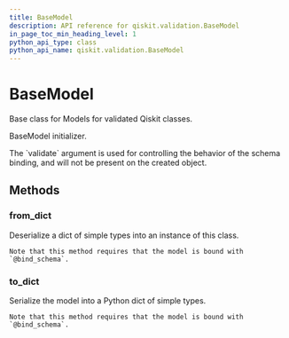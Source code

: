 ```yaml
---
title: BaseModel
description: API reference for qiskit.validation.BaseModel
in_page_toc_min_heading_level: 1
python_api_type: class
python_api_name: qiskit.validation.BaseModel
---
```


# BaseModel

<Class id="qiskit.validation.BaseModel" github="https://github.com/qiskit/qiskit/tree/stable/0.14/qiskit/validation/base.py" signature="BaseModel(validate=True, **kwargs)">
  Base class for Models for validated Qiskit classes.

  BaseModel initializer.

  <Admonition title="Note" type="note">
    The `validate` argument is used for controlling the behavior of the schema binding, and will not be present on the created object.
  </Admonition>

  ## Methods

  ### from\_dict

  <Function id="qiskit.validation.BaseModel.from_dict" name="from_dict" signature="classmethod BaseModel.from_dict(dict_)">
    Deserialize a dict of simple types into an instance of this class.

    Note that this method requires that the model is bound with `@bind_schema`.
  </Function>

  ### to\_dict

  <Function id="qiskit.validation.BaseModel.to_dict" name="to_dict" signature="BaseModel.to_dict()">
    Serialize the model into a Python dict of simple types.

    Note that this method requires that the model is bound with `@bind_schema`.
  </Function>
</Class>

